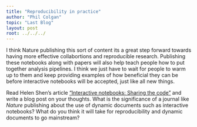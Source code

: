 ```yaml
---
title: "Reproducibility in practice"
author: "Phil Colgan"
topic: "Last Blog"
layout: post
root: ../../../
---
```

I think Nature publishing this sort of content its a great step forward towards having more effective collabortions and reproducible research. Publishing these notebooks along with papers will also help teach people how to put together analysis pipelines. I think we just have to wait for people to warm up to them and keep providing examples of how beneficial they can be before interactive notebooks will be accepted, just like all new things.



Read Helen Shen's article ["Interactive notebooks: Sharing the code"](http://www.nature.com/news/interactive-notebooks-sharing-the-code-1.16261) and write a blog post on your thoughts. What is the significance of a journal like *Nature* publishing about the use of dynamic documents such as interactive notebooks? What do you think it will take for reproducibility and dynamic documents to go mainstream?



